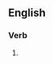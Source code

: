 ==English==

===Verb===
{{head|en|present participle}}

# {{present participle of|undelete|lang=en|nocat=1}}